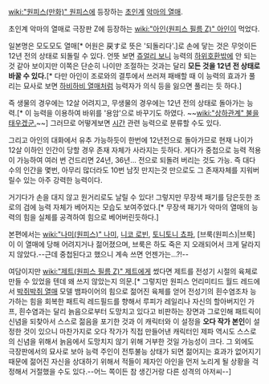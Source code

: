 [[wiki:"원피스(만화)" 원피스]]에 등장하는 [[초인계]] [[악마의 열매]].

초인계 악마의 열매로 극장판 Z에 등장하는 [[wiki:"아인(원피스 필름 Z)" 아인]]이 먹었다.

일본명은 모도모도 열매[* 어원은 戻す로 뜻은 '되돌리다'.]로 손에 닿는 것은 무엇이든 12년 전의 상태로 되돌릴 수 있다. 언뜻 보면 [[쥬얼리 보니]] 능력의 [[하위호환]]밖에 안 되는 것 같아 보이지만 이쪽은 단순히 나이만 조절하는 것과는 달리 '''모든 것을 12년 전 상태로 바꿀 수 있다.'''[* 다만 아인이 조로와의 결투에서 쓰러져 패배할 때 이 능력의 효과가 풀리는 묘사로 보면 [[하비하비 열매]]처럼 능력자가 의식 등을 잃으면 풀리는 듯 하다.]

즉 생물의 경우에는 12살 어려지고, 무생물의 경우에는 12년 전의 상태로 돌아가는 능력.[* 이 능력을 이용하여 바위를 '용암'으로 바꾸기도 하였다. ~~[[wiki:"상하관계" 불을 태우겠군.]]~~] 그러므로 어떻게보면 [[시간]] 관련 능력으로 분류할 수도 있다.

그리고 아인의 대화에서 유추 가능하듯이 한번에 12년전으로 돌아가므로 현재 나이가 12살 이하인 인간이 당할 경우 존재 자체가 사라지는 듯하다. 게다가 중첩으로 능력 적용이 가능하여 여러 번 건드리면 24년, 36년… 전으로 되돌려 버리는 것도 가능. 즉 대다수의 인간을 몇번, 아무리 많더라도 10번 남짓 만지는것 만으로도 그 존재자체를 지워버릴수 있는 아주 강력한 능력이다.

거기다가 손을 대지 않고 원거리로도 날릴 수 있다! 그렇지만 무장색 패기를 담은듯한 조로의 검에 능력 자체가 베어지는 모습도 보여주었다.[* 무장색 패기가 악마의 열매의 능력의 힘을 실체를 공격하여 힘으로 베어버린듯하다.]

본편에서는 [[wiki:"나미(원피스)" 나미]], [[니코 로빈]], [[토니토니 쵸파]], [브룩(원피스)|브룩]이 이 열매에 당해 어려지거나 젊어졌으며, 브룩은 하도 죽은 지 오래되어서 크게 달라지지 않았다.--근데 중첩된다고 했으니 계속 쓰면 언젠가는...?!--

여담이지만 [[wiki:"제트(원피스 필름 Z)" 제트]]에게 썼다면 제트를 전성기 시절의 육체로 만들 수 있었을 텐데 왜 쓰지 않았는지 의문.[* 그렇지만 원피스 언리미티드 월드 레드에서 [[박쥐박쥐 열매]] 모델 뱀파이어의 힘으로 젊어진 육체를 얻어 전성기의 흰수염조차 능가하는 힘을 회복한 패트릭 레드필드를 향해서 루피가 레일리나 자신의 할아버지인 가프, 흰수염과는 달리 늙음으로부터 도망치고 있다고 비판하는 장면과 그로인해 패트릭이 신념을 되찾아서 스스로 젊음을 포기한 것과 이 캐릭터와 이 설정을 '''오다 작가 본인'''이 설정한 것이 있으니 마찬가지로 오다 작가가 직접 만들어낸 캐릭터인 제파 역시도 스스로의 신념을 위해서 늙음에서 도망치지 않기 위해 거부한 것일 가능성이 크다. 그 외에도 극장판에서의 묘사로 보아 능력 주인이 전투불능 상태가 되면 젊어지는 효과가 없어지기 때문에 젊어진 자신을 상대하기 위해서 적들이 제자인 아인을 먼저 노리게 될 상황을 걱정해서 거절했을 수도 있다.--어느 쪽이든 참 생긴거랑 다른 성격의 아저씨--]
